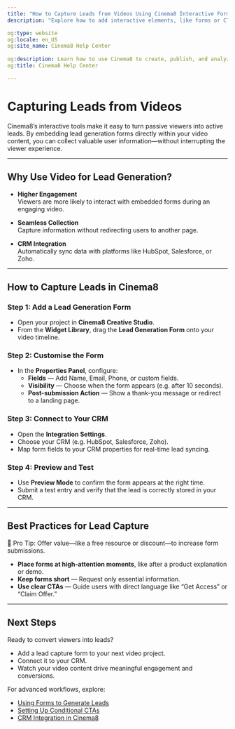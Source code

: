 ---
title: "How to Capture Leads from Videos Using Cinema8 Interactive Forms"
description: "Explore how to add interactive elements, like forms or CTAs, to your videos to capture leads and automate data collection. Visit Cinema8."

og:type: website
og:locale: en_US
og:site_name: Cinema8 Help Center
 
og:description: Learn how to use Cinema8 to create, publish, and analyze interactive videos.
og:title: Cinema8 Help Center

---


# Capturing Leads from Videos

Cinema8’s interactive tools make it easy to turn passive viewers into active leads. By embedding lead generation forms directly within your video content, you can collect valuable user information—without interrupting the viewer experience.

---

## Why Use Video for Lead Generation?

- **Higher Engagement**  
  Viewers are more likely to interact with embedded forms during an engaging video.

- **Seamless Collection**  
  Capture information without redirecting users to another page.

- **CRM Integration**  
  Automatically sync data with platforms like HubSpot, Salesforce, or Zoho.

---

## How to Capture Leads in Cinema8

<Steps>

### Step 1: Add a Lead Generation Form

- Open your project in **Cinema8 Creative Studio**.
- From the **Widget Library**, drag the **Lead Generation Form** onto your video timeline.

### Step 2: Customise the Form

- In the **Properties Panel**, configure:
  - **Fields** — Add Name, Email, Phone, or custom fields.
  - **Visibility** — Choose when the form appears (e.g. after 10 seconds).
  - **Post-submission Action** — Show a thank-you message or redirect to a landing page.

### Step 3: Connect to Your CRM

- Open the **Integration Settings**.
- Choose your CRM (e.g. HubSpot, Salesforce, Zoho).
- Map form fields to your CRM properties for real-time lead syncing.

### Step 4: Preview and Test

- Use **Preview Mode** to confirm the form appears at the right time.
- Submit a test entry and verify that the lead is correctly stored in your CRM.

</Steps>

---

## Best Practices for Lead Capture

<Callout type="info">
🎯 Pro Tip: Offer value—like a free resource or discount—to increase form submissions.
</Callout>

- **Place forms at high-attention moments**, like after a product explanation or demo.
- **Keep forms short** — Request only essential information.
- **Use clear CTAs** — Guide users with direct language like “Get Access” or “Claim Offer.”

---

## Next Steps

Ready to convert viewers into leads?

- Add a lead capture form to your next video project.
- Connect it to your CRM.
- Watch your video content drive meaningful engagement and conversions.

For advanced workflows, explore:

- [Using Forms to Generate Leads](#)
- [Setting Up Conditional CTAs](#)
- [CRM Integration in Cinema8](#)
